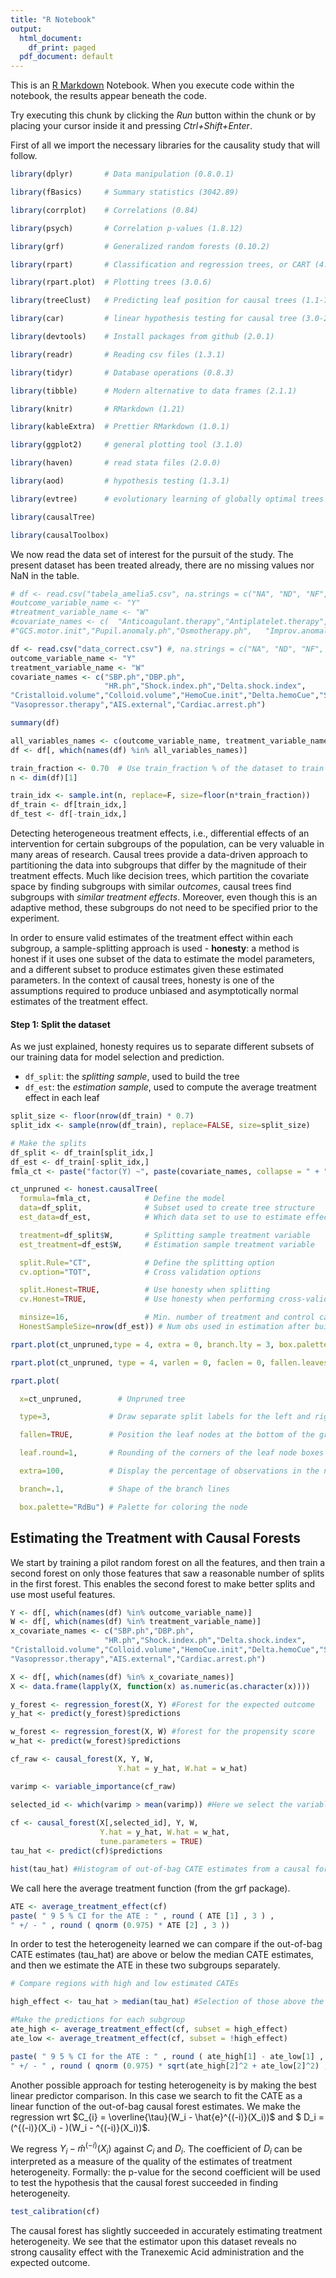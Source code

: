 ```yaml
---
title: "R Notebook"
output:
  html_document:
    df_print: paged
  pdf_document: default
---
```


This is an [R Markdown](http://rmarkdown.rstudio.com) Notebook. When you execute code within the notebook, the results appear beneath the code. 

Try executing this chunk by clicking the *Run* button within the chunk or by placing your cursor inside it and pressing *Ctrl+Shift+Enter*. 


First of all we import the necessary libraries for the causality study that will follow.

```r
library(dplyr)       # Data manipulation (0.8.0.1)

library(fBasics)     # Summary statistics (3042.89)

library(corrplot)    # Correlations (0.84)

library(psych)       # Correlation p-values (1.8.12)

library(grf)         # Generalized random forests (0.10.2)

library(rpart)       # Classification and regression trees, or CART (4.1-13)

library(rpart.plot)  # Plotting trees (3.0.6)

library(treeClust)   # Predicting leaf position for causal trees (1.1-7)

library(car)         # linear hypothesis testing for causal tree (3.0-2)

library(devtools)    # Install packages from github (2.0.1)

library(readr)       # Reading csv files (1.3.1)

library(tidyr)       # Database operations (0.8.3)

library(tibble)      # Modern alternative to data frames (2.1.1)

library(knitr)       # RMarkdown (1.21)

library(kableExtra)  # Prettier RMarkdown (1.0.1)

library(ggplot2)     # general plotting tool (3.1.0)

library(haven)       # read stata files (2.0.0)

library(aod)         # hypothesis testing (1.3.1)

library(evtree)      # evolutionary learning of globally optimal trees (1.0-7)

library(causalTree)

library(causalToolbox)
```

We now read the data set of interest for the pursuit of the study. The present dataset has been treated already, there are no missing values nor NaN in the table.

```r
# df <- read.csv("tabela_amelia5.csv", na.strings = c("NA", "ND", "NF", "NR","")  )
#outcome_variable_name <- "Y"
#treatment_variable_name <- "W"
#covariate_names <- c(  "Anticoagulant.therapy","Antiplatelet.therapy", "GCS.init",
#"GCS.motor.init","Pupil.anomaly.ph","Osmotherapy.ph",   "Improv.anomaly.osmo","Cardiac.arrest.ph","SBP.ph","DBP.ph",      "HR.ph",  "SBP.ph.min",   "DBP.ph.min",   "HR.ph.max",    "Cristalloid.volume",   "Colloid.volume","HemoCue.init","Delta.hemoCue","Vasopressor.therapy",  "SpO2.ph.min",  "Medcare.time.ph",  "GCS",  "GCS.motor",    "Pupil.anomaly",    "TCD.PI.max",   "FiO2", "Neurosurgery.day0",    "IGS.II",   "Temperature.min",  "W",    "TBI",  "Osmotherapy",  "IICP", "EVD",  "Decompressive.craniectomy",    "Y",    "AIS.head", "AIS.face", "AIS.external", "ISS",  "Shock.index.ph",   "Delta.shock.index")

df <- read.csv("data_correct.csv") #, na.strings = c("NA", "ND", "NF", "NR","")  )
outcome_variable_name <- "Y"
treatment_variable_name <- "W"
covariate_names <- c("SBP.ph","DBP.ph",
                     "HR.ph","Shock.index.ph","Delta.shock.index",
"Cristalloid.volume","Colloid.volume","HemoCue.init","Delta.hemoCue","SpO2.ph.min",
"Vasopressor.therapy","AIS.external","Cardiac.arrest.ph")

summary(df)
```


```r
all_variables_names <- c(outcome_variable_name, treatment_variable_name, covariate_names)
df <- df[, which(names(df) %in% all_variables_names)]

train_fraction <- 0.70  # Use train_fraction % of the dataset to train our models
n <- dim(df)[1]

train_idx <- sample.int(n, replace=F, size=floor(n*train_fraction))
df_train <- df[train_idx,]
df_test <- df[-train_idx,]

```

Detecting heterogeneous treatment effects, i.e., differential effects of an intervention for certain subgroups of the population, can be very valuable in many areas of research. 
Causal trees provide a data-driven approach to partitioning the data into subgroups that differ by the magnitude of their treatment effects. Much like decision trees, which partition the covariate space by finding subgroups with similar *outcomes*, causal trees find subgroups with *similar treatment effects*. Moreover, even though this is an adaptive method, these subgroups do not need to be specified prior to the experiment.

In order to ensure valid estimates of the treatment effect within each subgroup, a sample-splitting approach is used -  **honesty**: a method is honest if it uses one subset of the data to estimate the model parameters, and a different subset to produce estimates given these estimated parameters. In the context of causal trees, honesty is one of the assumptions required to produce unbiased and asymptotically normal estimates of the treatment effect.

#### Step 1: Split the dataset

As we just explained, honesty requires us to separate different subsets of our training data for model selection and prediction.

+ `df_split`: the *splitting sample*, used to build the tree
+ `df_est`: the *estimation sample*, used to compute the average treatment effect in each leaf

```r
split_size <- floor(nrow(df_train) * 0.7)
split_idx <- sample(nrow(df_train), replace=FALSE, size=split_size)

# Make the splits
df_split <- df_train[split_idx,]
df_est <- df_train[-split_idx,]
fmla_ct <- paste("factor(Y) ~", paste(covariate_names, collapse = " + "))

ct_unpruned <- honest.causalTree(
  formula=fmla_ct,            # Define the model
  data=df_split,              # Subset used to create tree structure
  est_data=df_est,            # Which data set to use to estimate effects

  treatment=df_split$W,       # Splitting sample treatment variable
  est_treatment=df_est$W,     # Estimation sample treatment variable

  split.Rule="CT",            # Define the splitting option
  cv.option="TOT",            # Cross validation options

  split.Honest=TRUE,          # Use honesty when splitting
  cv.Honest=TRUE,             # Use honesty when performing cross-validation

  minsize=16,                 # Min. number of treatment and control cases in each leaf
  HonestSampleSize=nrow(df_est)) # Num obs used in estimation after building the tree
```


```r
rpart.plot(ct_unpruned,type = 4, extra = 0, branch.lty = 3, box.palette = "RdYlGn")


```

```r
rpart.plot(ct_unpruned, type = 4, varlen = 0, faclen = 0, fallen.leaves = TRUE)
```



```r
rpart.plot(

  x=ct_unpruned,        # Unpruned tree

  type=3,             # Draw separate split labels for the left and right directions

  fallen=TRUE,        # Position the leaf nodes at the bottom of the graph

  leaf.round=1,       # Rounding of the corners of the leaf node boxes

  extra=100,          # Display the percentage of observations in the node

  branch=.1,          # Shape of the branch lines

  box.palette="RdBu") # Palette for coloring the node


```



## Estimating the Treatment with Causal Forests

We start by training a pilot random forest on all the features, and then train a second forest on only those features that saw a reasonable number of splits in the first forest. This enables the second forest to make better splits and use most useful features.

```r
Y <- df[, which(names(df) %in% outcome_variable_name)]
W <- df[, which(names(df) %in% treatment_variable_name)]
x_covariate_names <- c("SBP.ph","DBP.ph",
                     "HR.ph","Shock.index.ph","Delta.shock.index",
"Cristalloid.volume","Colloid.volume","HemoCue.init","Delta.hemoCue","SpO2.ph.min",
"Vasopressor.therapy","AIS.external","Cardiac.arrest.ph")

X <- df[, which(names(df) %in% x_covariate_names)]
X <- data.frame(lapply(X, function(x) as.numeric(as.character(x))))

y_forest <- regression_forest(X, Y) #Forest for the expected outcome
y_hat <- predict(y_forest)$predictions

w_forest <- regression_forest(X, W) #forest for the propensity score
w_hat <- predict(w_forest)$predictions

cf_raw <- causal_forest(X, Y, W,
                        Y.hat = y_hat, W.hat = w_hat)

varimp <- variable_importance(cf_raw)

selected_id <- which(varimp > mean(varimp)) #Here we select the variables that were best fitted in the Forest
  
cf <- causal_forest(X[,selected_id], Y, W,
                    Y.hat = y_hat, W.hat = w_hat,
                    tune.parameters = TRUE)
tau_hat <- predict(cf)$predictions

hist(tau_hat) #Histogram of out-of-bag CATE estimates from a causal forest trained above
```


We call here the average treatment function (from the grf package).

```r
ATE <- average_treatment_effect(cf)
paste( " 9 5 % CI for the ATE : " , round ( ATE [1] , 3 ) ,
" +/ - " , round ( qnorm (0.975) * ATE [2] , 3 ))
```


In order to test the heterogeneity learned we can compare if the out-of-bag CATE estimates (tau_hat) are above or below the median CATE estimates, and then we estimate the ATE in these two subgroups separately.

```r
# Compare regions with high and low estimated CATEs

high_effect <- tau_hat > median(tau_hat) #Selection of those above the median

#Make the predictions for each subgroup
ate_high <- average_treatment_effect(cf, subset = high_effect) 
ate_low <- average_treatment_effect(cf, subset = !high_effect)

paste( " 9 5 % CI for the ATE : " , round ( ate_high[1] - ate_low[1] , 3 ) ,
" +/ - " , round ( qnorm (0.975) * sqrt(ate_high[2]^2 + ate_low[2]^2) , 3 ))

```

Another possible approach for testing heterogeneity is by making the best linear predictor comparison. In this case we search to fit the CATE as a linear function of the out-of-bag causal forest estimates. We make the regression wrt
$C_{i} = \overline{\tau}(W_i - \hat{e}^{(-i)}(X_i))$ and $ D_i = (\hat{\tau}^{(-i)}(X_i) - \overline{\tau})(W_i - \hat{e}^{(-i)}(X_i))$.

We regress $Y_i - \hat{m}^{(-i)}(X_i)$ against $C_i$ and $D_i$. The coefficient of $D_i$ can be interpreted as a measure of the quality of the estimates of treatment heterogeneity. Formally: the p-value for the second coefficient  will be used to test the hypothesis that the causal forest succeeded in finding heterogeneity.
```r
test_calibration(cf)
```

The causal forest has slightly succeeded in accurately estimating treatment heterogeneity. 
We see that the estimator upon this dataset reveals no strong causality effect with the Tranexemic Acid administration and the expected outcome.
